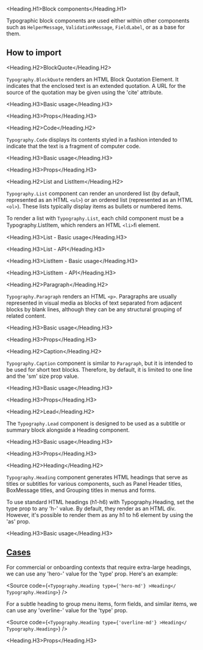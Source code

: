 

<Meta
  title="Components/Core/Layout/Toolbar/Subcomponents/Block/Docs"
  of={BlockQuoteStories}
/>

<Heading.H1>Block components</Heading.H1>

Typographic block components are used either within other components such as `HelperMessage`, `ValidationMessage`, `FieldLabel`, or as a base for them.

<H2>How to import</H2>
<Source
  code={`
`}
/>

<Heading.H2>BlockQuote</Heading.H2>

`Typography.BlockQuote` renders an HTML Block Quotation Element. It indicates that
the enclosed text is an extended quotation. A URL for the source of the quotation
may be given using the 'cite' attribute.

<Heading.H3>Basic usage</Heading.H3>

<Canvas of={BlockQuoteStories.BlockQuote} />

<Heading.H3>Props</Heading.H3>

<ArgTypes of={BlockQuoteStories} />

<Heading.H2>Code</Heading.H2>

`Typography.Code` displays its contents styled in a fashion intended to indicate
that the text is a fragment of computer code.

<Heading.H3>Basic usage</Heading.H3>

<Canvas of={CodeStories.Code} />

<Heading.H3>Props</Heading.H3>

<ArgTypes of={CodeStories} />

<Heading.H2>List and ListItem</Heading.H2>

`Typography.List` component can render an unordered list (by default, represented as an HTML `<ul>`)
or an ordered list (represented as an HTML `<ol>`). These lists typically display items as bullets or numbered items.

To render a list with `Typography.List`, each child component must be a Typography.ListItem, which renders an HTML `<li>`ﬁ element.

<Heading.H3>List - Basic usage</Heading.H3>

<Canvas of={ListStories.List} />

<Heading.H3>List - API</Heading.H3>

<ArgTypes of={ListStories} />

<Heading.H3>ListItem - Basic usage</Heading.H3>

<Canvas of={ListItemStories.ListItem} />

<Heading.H3>ListItem - API</Heading.H3>

<ArgTypes of={ListItemStories} />

<Heading.H2>Paragraph</Heading.H2>

`Typography.Paragraph` renders an HTML `<p>`. Paragraphs are usually represented
in visual media as blocks of text separated from adjacent blocks by blank lines,
although they can be any structural grouping of related content.

<Heading.H3>Basic usage</Heading.H3>

<Canvas of={ParagraphStories.Paragraph} />

<Heading.H3>Props</Heading.H3>

<ArgTypes of={ParagraphStories} />

<Heading.H2>Caption</Heading.H2>

`Typography.Caption` component is similar to `Paragraph`, but it is intended to be used for short text blocks.
Therefore, by default, it is limited to one line and the 'sm' size prop value.

<Heading.H3>Basic usage</Heading.H3>

<Canvas of={CaptionStories.Caption} />

<Heading.H3>Props</Heading.H3>

<ArgTypes of={CaptionStories} />

<Heading.H2>Lead</Heading.H2>

The `Typography.Lead` component is designed to be used as a
subtitle or summary block alongside a Heading component.

<Heading.H3>Basic usage</Heading.H3>

<Canvas of={LeadStories.Lead} />

<Heading.H3>Props</Heading.H3>

<ArgTypes of={LeadStories} />

<Heading.H2>Heading</Heading.H2>

`Typography.Heading` component generates HTML headings that serve
as titles or subtitles for various components, such as Panel Header titles,
BoxMessage titles, and Grouping titles in menus and forms.

To use standard HTML headings (h1-h6) with Typography.Heading,
set the type prop to any 'h-' value. By default, they render as an HTML div.
However, it's possible to render them as any h1 to h6 element by using the 'as' prop.

<Heading.H3>Basic usage</Heading.H3>

<Canvas of={HeadingStories.Heading} />

## [Cases](#cases)

For commercial or onboarding contexts that require extra-large headings,
we can use any 'hero-' value for the 'type' prop. Here's an example:

<Source
  code={`
<Typography.Heading type={'hero-md'} >Heading</ Typography.Heading>
`}
/>

For a subtle heading to group menu items,
form fields, and similar items, we can use any 'overline-' value for the 'type' prop.

<Source
  code={`
<Typography.Heading type={'overline-md'} >Heading</ Typography.Heading>
`}
/>

<Heading.H3>Props</Heading.H3>

<ArgTypes of={HeadingStories} />
